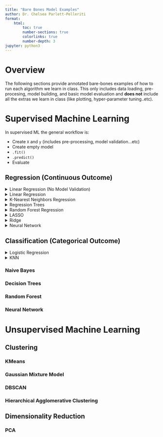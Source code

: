```yaml
---
title: "Bare Bones Model Examples"
author: Dr. Chelsea Parlett-Pelleriti
format:
    html:
        toc: true
        number-sections: true
        colorlinks: true
        number-depth: 3
jupyter: python3
---
```

# Overview
The following sections provide annotated bare-bones examples of how to run each algorithm we learn in class. This only includes data loading, pre-procesing, model building, and basic model evaluation and **does not** include all the extras we learn in class (like plotting, hyper-parameter tuning..etc).

# Supervised Machine Learning
In supervised ML the general workflow is:


- Create `X` and `y` (includes pre-processing, model validation...etc)
- Create empty model
- `.fit()`
- `.predict()`
- Evaluate

## Regression (Continuous Outcome)

<details>
<summary>Linear Regression (No Model Validation)</summary>

#### Loading and Pre-Processing
First, we need to import our packages and load in our data.
```python
# doesn't show warnings so that we can have blissful ignorance
import warnings
warnings.filterwarnings('ignore')

# base packages
import pandas as pd
import numpy as np
from plotnine import *

# modelling imports
from sklearn.linear_model import LinearRegression # Linear Regression Model
from sklearn.preprocessing import StandardScaler, LabelBinarizer #Z-score variables, binary
from sklearn.metrics import mean_squared_error, mean_absolute_error, r2_score #model evaluation

```

```python
ama = pd.read_csv("https://raw.githubusercontent.com/cmparlettpelleriti/CPSC392ParlettPelleriti/master/Data/amazon-books.txt",
                 sep = "\t") #file is tsv not csv, so sep = "\t"

# ama.head()
```

Now we want to do any pre-processing we need. Here we'll check the number of missing values to see if we need to drop any.


```python
# check null
print(ama.isnull().sum()) # check if too many are missing
print(ama.shape) # how many rows, cols to we have?
```

There aren't many missing values here, compared to the number of rows, so I feel comfortable dropping any row that's missing a value. So let's do that.

```python
# drop missing
ama = ama.dropna() # drop missing rows
ama = ama.reset_index() # reset indices
```

Here we drop missing values, and reset the indices. `dropna()` will by default drop any row that's missing a value. Say we have 5 rows, and our row indices are 0,1,2,3 and 4. If row 2 has a missing value, `dropna()` will drop it. But now our indices are weird, because it goes 0,1,3,4 instead of 0,1,2,3. `reset_index()` will take our data and make sure there are no skipped indices.

Now we can prepare to build our model by separating the data into predictors (inputs to the model) and an outcome (the output of the model; what it's predicting). We'll also turn `Hard/ Paper` into a binary (0/1) variable so that our model can process it.

```python
# set up X and y
predictors = ["List Price", "NumPages",
              "Weight (oz)", "Thick",
              "Height", "Width", "Hard/ Paper"] # specify predictor vars

X = ama[predictors] # predictors/input
y = ama["Amazon Price"] # outcome/output

# binary
b = LabelBinarizer()
X["Hard/ Paper"] = b.fit_transform(X["Hard/ Paper"])
```

Then, we'll z-score our inputs. All our predictors except `Hard/ Paper` are continuous, so we'll z-score all of them except `Hard/ Paper`. 

```python
continuous = ["List Price", "NumPages",
              "Weight (oz)", "Thick",
              "Height", "Width"] # specify continuous vars
# z score
z = StandardScaler() # create empty z-score object

z.fit(X[continuous]) # z score all predictors that are continuous/interval
X[continuous] = z.transform(X[continuous]) # z score all predictors that are continuous/interval
```

#### Build and Fit the Model
Now, we're ready to build the model. First, we create an empty model, and then we fit it. Fitting allows the empty model to use the data we give it (here `X` and `y`) to figure out what the parameters of the model should be. 
```python
# create model
LR_Model = LinearRegression() # empty model

# fit model
LR_Model.fit(X, y) # fit model (aka learn the model parameters)
```

#### Evaluate the Model

Now that we have a fitted model, we need to check how well it performs. For a continuous outcome, we often check the Mean Squared Error (MSE), Mean Absolute Error (MAE) and R-sqaured (R2) values.

All three of these metrics compare the *actual* outcomes (here, Amazon Price) with what the model *predicts* the outcome will be. So first, we generate predictions for our dataset, then we use these predictions and the actual values (in `y`) to calculate these three metrics.

```python
# predict
price_pred = LR_Model.predict(X) # make predictions for data in X

# mse and mae
print("MSE: ", mean_squared_error(y,price_pred))
print("MAE: ", mean_absolute_error(y,price_pred))

# r2
print("R2 : ", r2_score(y,price_pred))
```
</details> 


<details>
<summary>Linear Regression</summary>

<section>

#### Loading and Pre-Processing
First, we need to import our packages and load in our data.
```python
# doesn't show warnings so that we can have blissful ignorance
import warnings
warnings.filterwarnings('ignore')

# base packages
import pandas as pd
import numpy as np
from plotnine import *

# modelling imports
from sklearn.linear_model import LinearRegression # Linear Regression Model
from sklearn.preprocessing import StandardScaler, LabelBinarizer #Z-score variables, binary
from sklearn.metrics import mean_squared_error, mean_absolute_error, r2_score #model evaluation

from sklearn.model_selection import train_test_split # simple TT split cv
from sklearn.model_selection import KFold # k-fold cv

```

```python
ama = pd.read_csv("https://raw.githubusercontent.com/cmparlettpelleriti/CPSC392ParlettPelleriti/master/Data/amazon-books.txt",
                 sep = "\t") #file is tsv not csv, so sep = "\t"

# ama.head()
```

Now we want to do any pre-processing we need. Here we'll check the number of missing values to see if we need to drop any.


```python
# check null
print(ama.isnull().sum()) # check if too many are missing
print(ama.shape) # how many rows, cols to we have?
```

There aren't many missing values here, compared to the number of rows, so I feel comfortable dropping any row that's missing a value. So let's do that.

```python
# drop missing
ama = ama.dropna() # drop missing rows
ama = ama.reset_index() # reset indices
```

Here we drop missing values, and reset the indices. `dropna()` will by default drop any row that's missing a value. Say we have 5 rows, and our row indices are 0,1,2,3 and 4. If row 2 has a missing value, `dropna()` will drop it. But now our indices are weird, because it goes 0,1,3,4 instead of 0,1,2,3. `reset_index()` will take our data and make sure there are no skipped indices.

Now we can prepare to build our model by separating the data into predictors (inputs to the model) and an outcome (the output of the model; what it's predicting). We'll also turn `Hard/ Paper` into a binary (0/1) variable so that our model can process it.

```python
# set up X and y
predictors = ["List Price", "NumPages",
              "Weight (oz)", "Thick",
              "Height", "Width", "Hard/ Paper"] # specify predictor vars

X = ama[predictors] # predictors/input
y = ama["Amazon Price"] # outcome/output

# binary
b = LabelBinarizer()
X["Hard/ Paper"] = b.fit_transform(X["Hard/ Paper"])
```

Next, we need to separate our data into a *training* and *testing* set. The train set will be used to fit the model, and the test set will be used to help us understand how the model performs on data it has never seen before. We are VERY careful to make sure that no information from the test set leaks into the model.

:::panel-tabset

### Train Test Split

```python
X_test, X_train, y_test, y_train = train_test_split(X,y, test_size = 0.2) #80/20 TTS
```

Then, we'll z-score our inputs. All our predictors except `Hard/ Paper` are continuous, so we'll z-score all of them except `Hard/ Paper`.

```python
continuous =  ["List Price", "NumPages",
              "Weight (oz)", "Thick",
              "Height", "Width"] # specify continuous vars
# z score
z = StandardScaler() # create empty z-score object

z.fit(X_train[continuous]) # all predictors are continuous/interval
X_train[continuous] = z.transform(X_train[continuous]) # all predictors are continuous/interval
X_test[continuous] = z.transform(X_test[continuous]) # all predictors are continuous/interval
```

#### Build and Fit the Model
Now, we're ready to build the model. First, we create an empty model, and then we fit it. Fitting allows the empty model to use the data we give it (here `X` and `y`) to figure out what the parameters of the model should be. 
```python
# create model
LR_Model = LinearRegression() # empty model

# fit model
LR_Model.fit(X_train, y_train) # fit model (aka learn the model parameters)
```

#### Evaluate the Model

Now that we have a fitted model, we need to check how well it performs. For a continuous outcome, we often check the Mean Squared Error (MSE), Mean Absolute Error (MAE) and R-sqaured (R2) values.

All three of these metrics compare the *actual* outcomes (here, Amazon Price) with what the model *predicts* the outcome will be. So first, we generate predictions for our dataset, then we use these predictions and the actual values (in `y`) to calculate these three metrics. We'll do this for both the train and the test set.

```python
# predict
price_pred_train = LR_Model.predict(X_train) # make predictions for data in X

# mse and mae
print("Train MSE: ", mean_squared_error(y_train,price_pred_train))
print("Train MAE: ", mean_absolute_error(y_train,price_pred_train))

# r2
print("Train R2 : ", r2_score(y_train,price_pred_train))

# predict
price_pred_test = LR_Model.predict(X_test) # make predictions for data in X

# mse and mae
print("Test MSE : ", mean_squared_error(y_test,price_pred_test))
print("Test MAE : ", mean_absolute_error(y_test,price_pred_test))

# r2
print("Test R2  : ", r2_score(y_test,price_pred_test))
```



### K-Fold

To use KFold, we need to create a `for` loop which repeats our code `K` times (here, `K` is 5, for 5-Fold CV). The variables `train` and `test` contain the indices of the rows that should be in the train and test sets, respectively. Each time our for loop iterates, we will grab the rows in `X` that should be in the training set and put them in `X_train`, we will grab the rows in `X` that should be in the testing set and put them in `X_test`, we will grab the rows in `y` that should be in the training set and put them in `y_train`, and we will grab the rows in `y` that should be in the testing set and put them in `y_test`.

Then, we'll z-score our inputs. All our predictors except `Hard/ Paper` are continuous, so we'll z-score all of them except `Hard/ Paper`.

#### Model Building and Evaluation 
Now, we're ready to build the model. First, we create an empty model, and then we fit it. Fitting allows the empty model to use the data we give it (here `X` and `y`) to figure out what the parameters of the model should be. 
Now that we have a fitted model, we need to check how well it performs. For a continuous outcome, we often check the Mean Squared Error (MSE), Mean Absolute Error (MAE) and R-squared (R2) values. Because we're doing K-Fold CV, we'll have K different MSEs, MAEs, and R2s for the train/test set. So, we store all K of them in lists (`mae_train`, `mae_test`...etc).

All three of these metrics compare the *actual* outcomes (here, Amazon Price) with what the model *predicts* the outcome will be. So first, we generate predictions for our dataset, then we use these predictions and the actual values (in `y`) to calculate these three metrics. We'll do this for both the train and the test set.


```python
kf = KFold(5, shuffle = True) # 5-Fold CV

mse_train = []
mse_test  = []
mae_train = []
mae_test  = []
r2_train   = []
r2_test    = []

continuous =  ["List Price", "NumPages",
              "Weight (oz)", "Thick",
              "Height", "Width"] # specify continuous vars

for train,test in kf.split(X):
    
    # split into train/test
    X_train = X.iloc[train]
    X_test = X.iloc[test]
    y_train = y[train]
    y_test = y[test]
    
    # z score
    z = StandardScaler() # create empty z-score object

    z.fit(X_train[continuous]) # all predictors are continuous/interval
    X_train[continuous] = z.transform(X_train[continuous]) # all predictors are continuous/interval
    X_test[continuous] = z.transform(X_test[continuous]) # all predictors are continuous/interval
    
    # create model
    LR_Model = LinearRegression() # empty model

    # fit model
    LR_Model.fit(X_train, y_train) # fit model (aka learn the model parameters)
    
    # predict
    price_pred_train = LR_Model.predict(X_train) # make predictions for data in X_train
    price_pred_test = LR_Model.predict(X_test) # make predictions for data in X_test
    
    # mse
    mse_train.append(mean_squared_error(y_train, price_pred_train))
    mse_test.append(mean_squared_error(y_test, price_pred_test))
    
    # mae
    mae_train.append(mean_absolute_error(y_train, price_pred_train))
    mae_test.append(mean_absolute_error(y_test, price_pred_test))
    
    #r2
    r2_train.append(r2_score(y_train, price_pred_train))
    r2_test.append(r2_score(y_test, price_pred_test))

print("MSE train: ", np.mean(mse_train))
print("MSE test : ", np.mean(mse_test))   

print("MAE train: ", np.mean(mae_train))
print("MAE test : ", np.mean(mae_test))   

print("R2 train : ", np.mean(r2_train))
print("R2 test  : ", np.mean(r2_test))   
    
    
```

:::
</details>


<details>
<summary>K-Nearest Neighbors Regression</summary>

<section>
#### Loading and Pre-Processing
First, we need to import our packages and load in our data.
```python
# doesn't show warnings so that we can have blissful ignorance
import warnings
warnings.filterwarnings('ignore')

# base packages
import pandas as pd
import numpy as np
from plotnine import *

# modelling imports
from sklearn.neighbors import KNeighborsRegressor # KNN Regression Model
from sklearn.preprocessing import StandardScaler, LabelBinarizer #Z-score variables, binary
from sklearn.metrics import mean_squared_error, mean_absolute_error, r2_score #model evaluation

from sklearn.model_selection import train_test_split # simple TT split cv
from sklearn.model_selection import KFold # k-fold cv

```

```python
ama = pd.read_csv("https://raw.githubusercontent.com/cmparlettpelleriti/CPSC392ParlettPelleriti/master/Data/amazon-books.txt",
                 sep = "\t") #file is tsv not csv, so sep = "\t"

# ama.head()
```

Now we want to do any pre-processing we need. Here we'll check the number of missing values to see if we need to drop any.


```python
# check null
print(ama.isnull().sum()) # check if too many are missing
print(ama.shape) # how many rows, cols to we have?
```

There aren't many missing values here, compared to the number of rows, so I feel comfortable dropping any row that's missing a value. So let's do that.

```python
# drop missing
ama = ama.dropna() # drop missing rows
ama = ama.reset_index() # reset indices
```

Here we drop missing values, and reset the indices. `dropna()` will by default drop any row that's missing a value. Say we have 5 rows, and our row indices are 0,1,2,3 and 4. If row 2 has a missing value, `dropna()` will drop it. But now our indices are weird, because it goes 0,1,3,4 instead of 0,1,2,3. `reset_index()` will take our data and make sure there are no skipped indices.

Now we can prepare to build our model by separating the data into predictors (inputs to the model) and an outcome (the output of the model; what it's predicting). We'll also turn `Hard/ Paper` into a binary (0/1) variable so that our model can process it.

```python
# set up X and y
predictors = ["List Price", "NumPages",
              "Weight (oz)", "Thick",
              "Height", "Width", "Hard/ Paper"] # specify predictor vars

X = ama[predictors] # predictors/input
y = ama["Amazon Price"] # outcome/output

# binary
b = LabelBinarizer()
X["Hard/ Paper"] = b.fit_transform(X["Hard/ Paper"])
```

Next, we need to separate our data into a *training* and *testing* set. The train set will be used to fit the model, and the test set will be used to help us understand how the model performs on data it has never seen before. We are VERY careful to make sure that no information from the test set leaks into the model.

:::panel-tabset

### Train Test Split

```python
X_test, X_train, y_test, y_train = train_test_split(X,y, test_size = 0.2) #80/20 TTS
```

Then, we'll z-score our inputs. All our predictors except `Hard/ Paper` are continuous, so we'll z-score all of them except `Hard/ Paper`.

```python
continuous =  ["List Price", "NumPages",
              "Weight (oz)", "Thick",
              "Height", "Width"] # specify continuous vars
# z score
z = StandardScaler() # create empty z-score object

z.fit(X_train[continuous]) # all predictors are continuous/interval
X_train[continuous] = z.transform(X_train[continuous]) # all predictors are continuous/interval
X_test[continuous] = z.transform(X_test[continuous]) # all predictors are continuous/interval
```

#### Build and Fit the Model
Now, we're ready to build the model. First, we create an empty model, and then we fit it. Fitting allows the empty model to use the data we give it (here `X` and `y`) to figure out what the parameters of the model should be. 
```python
# create model
KNN = KNeighborsRegressor() # empty model

# fit model
KNN.fit(X_train, y_train) # fit model (aka learn the model parameters)
```

#### Evaluate the Model

Now that we have a fitted model, we need to check how well it performs. For a continuous outcome, we often check the Mean Squared Error (MSE), Mean Absolute Error (MAE) and R-sqaured (R2) values.

All three of these metrics compare the *actual* outcomes (here, Amazon Price) with what the model *predicts* the outcome will be. So first, we generate predictions for our dataset, then we use these predictions and the actual values (in `y`) to calculate these three metrics. We'll do this for both the train and the test set.

```python
# predict
price_pred_train = KNN.predict(X_train) # make predictions for data in X

# mse and mae
print("Train MSE: ", mean_squared_error(y_train,price_pred_train))
print("Train MAE: ", mean_absolute_error(y_train,price_pred_train))

# r2
print("Train R2 : ", r2_score(y_train,price_pred_train))

# predict
price_pred_test = KNN.predict(X_test) # make predictions for data in X

# mse and mae
print("Test MSE : ", mean_squared_error(y_test,price_pred_test))
print("Test MAE : ", mean_absolute_error(y_test,price_pred_test))

# r2
print("Test R2  : ", r2_score(y_test,price_pred_test))
```



### K-Fold

To use KFold, we need to create a `for` loop which repeats our code `K` times (here, `K` is 5, for 5-Fold CV). The variables `train` and `test` contain the indices of the rows that should be in the train and test sets, respectively. Each time our for loop iterates, we will grab the rows in `X` that should be in the training set and put them in `X_train`, we will grab the rows in `X` that should be in the testing set and put them in `X_test`, we will grab the rows in `y` that should be in the training set and put them in `y_train`, and we will grab the rows in `y` that should be in the testing set and put them in `y_test`.

Then, we'll z-score our inputs. All our predictors except `Hard/ Paper` are continuous, so we'll z-score all of them except `Hard/ Paper`.

#### Model Building and Evaluation 
Now, we're ready to build the model. First, we create an empty model, and then we fit it. Fitting allows the empty model to use the data we give it (here `X` and `y`) to figure out what the parameters of the model should be. 
Now that we have a fitted model, we need to check how well it performs. For a continuous outcome, we often check the Mean Squared Error (MSE), Mean Absolute Error (MAE) and R-squared (R2) values. Because we're doing K-Fold CV, we'll have K different MSEs, MAEs, and R2s for the train/test set. So, we store all K of them in lists (`mae_train`, `mae_test`...etc).

All three of these metrics compare the *actual* outcomes (here, Amazon Price) with what the model *predicts* the outcome will be. So first, we generate predictions for our dataset, then we use these predictions and the actual values (in `y`) to calculate these three metrics. We'll do this for both the train and the test set.


```python
kf = KFold(5, shuffle = True) # 5-Fold CV

mse_train = []
mse_test  = []
mae_train = []
mae_test  = []
r2_train   = []
r2_test    = []

continuous =  ["List Price", "NumPages",
              "Weight (oz)", "Thick",
              "Height", "Width"] # specify continuous vars

for train,test in kf.split(X):
    
    # split into train/test
    X_train = X.iloc[train]
    X_test = X.iloc[test]
    y_train = y[train]
    y_test = y[test]
    
    # z score
    z = StandardScaler() # create empty z-score object

    z.fit(X_train[continuous]) # all predictors are continuous/interval
    X_train[continuous] = z.transform(X_train[continuous]) # all predictors are continuous/interval
    X_test[continuous] = z.transform(X_test[continuous]) # all predictors are continuous/interval
    
    # create model
    KNN = KNeighborsRegressor() # empty model

    # fit model
    KNN.fit(X_train, y_train) # fit model (aka learn the model parameters)
    
    # predict
    price_pred_train = KNN.predict(X_train) # make predictions for data in X_train
    price_pred_test = KNN.predict(X_test) # make predictions for data in X_test
    
    # mse
    mse_train.append(mean_squared_error(y_train, price_pred_train))
    mse_test.append(mean_squared_error(y_test, price_pred_test))
    
    # mae
    mae_train.append(mean_absolute_error(y_train, price_pred_train))
    mae_test.append(mean_absolute_error(y_test, price_pred_test))
    
    #r2
    r2_train.append(r2_score(y_train, price_pred_train))
    r2_test.append(r2_score(y_test, price_pred_test))

print("MSE train: ", np.mean(mse_train))
print("MSE test : ", np.mean(mse_test))   

print("MAE train: ", np.mean(mae_train))
print("MAE test : ", np.mean(mae_test))   

print("R2 train : ", np.mean(r2_train))
print("R2 test  : ", np.mean(r2_test))   
    
    
```

:::
</details>

<details>
<summary>Regression Trees</summary>

<section>
#### Loading and Pre-Processing
First, we need to import our packages and load in our data.
```python
# doesn't show warnings so that we can have blissful ignorance
import warnings
warnings.filterwarnings('ignore')

# base packages
import pandas as pd
import numpy as np
from plotnine import *

# modelling imports
from sklearn.tree import DecisionTreeRegressor # Regression Tree Model
from sklearn.preprocessing import StandardScaler, LabelBinarizer #Z-score variables, binary
from sklearn.metrics import mean_squared_error, mean_absolute_error, r2_score #model evaluation

from sklearn.model_selection import train_test_split # simple TT split cv
from sklearn.model_selection import KFold # k-fold cv

```

```python
ama = pd.read_csv("https://raw.githubusercontent.com/cmparlettpelleriti/CPSC392ParlettPelleriti/master/Data/amazon-books.txt",
                 sep = "\t") #file is tsv not csv, so sep = "\t"

# ama.head()
```

Now we want to do any pre-processing we need. Here we'll check the number of missing values to see if we need to drop any.


```python
# check null
print(ama.isnull().sum()) # check if too many are missing
print(ama.shape) # how many rows, cols to we have?
```

There aren't many missing values here, compared to the number of rows, so I feel comfortable dropping any row that's missing a value. So let's do that.

```python
# drop missing
ama = ama.dropna() # drop missing rows
ama = ama.reset_index() # reset indices
```

Here we drop missing values, and reset the indices. `dropna()` will by default drop any row that's missing a value. Say we have 5 rows, and our row indices are 0,1,2,3 and 4. If row 2 has a missing value, `dropna()` will drop it. But now our indices are weird, because it goes 0,1,3,4 instead of 0,1,2,3. `reset_index()` will take our data and make sure there are no skipped indices.

Now we can prepare to build our model by separating the data into predictors (inputs to the model) and an outcome (the output of the model; what it's predicting). We'll also turn `Hard/ Paper` into a binary (0/1) variable so that our model can process it.

```python
# set up X and y
predictors = ["List Price", "NumPages",
              "Weight (oz)", "Thick",
              "Height", "Width", "Hard/ Paper"] # specify predictor vars

X = ama[predictors] # predictors/input
y = ama["Amazon Price"] # outcome/output

# binary
b = LabelBinarizer()
X["Hard/ Paper"] = b.fit_transform(X["Hard/ Paper"])
```

Next, we need to separate our data into a *training* and *testing* set. The train set will be used to fit the model, and the test set will be used to help us understand how the model performs on data it has never seen before. We are VERY careful to make sure that no information from the test set leaks into the model.

:::panel-tabset

### Train Test Split

```python
X_test, X_train, y_test, y_train = train_test_split(X,y, test_size = 0.2) #80/20 TTS
```

Then, we'll z-score our inputs. All our predictors except `Hard/ Paper` are continuous, so we'll z-score all of them except `Hard/ Paper`.

```python
continuous =  ["List Price", "NumPages",
              "Weight (oz)", "Thick",
              "Height", "Width"] # specify continuous vars
# z score
z = StandardScaler() # create empty z-score object

z.fit(X_train[continuous]) # all predictors are continuous/interval
X_train[continuous] = z.transform(X_train[continuous]) # all predictors are continuous/interval
X_test[continuous] = z.transform(X_test[continuous]) # all predictors are continuous/interval
```

#### Build and Fit the Model
Now, we're ready to build the model. First, we create an empty model, and then we fit it. Fitting allows the empty model to use the data we give it (here `X` and `y`) to figure out what the parameters of the model should be. 
```python
# create model
tree = DecisionTreeRegressor() # empty model

# fit model
tree.fit(X_train, y_train) # fit model (aka learn the model parameters)
```

#### Evaluate the Model

Now that we have a fitted model, we need to check how well it performs. For a continuous outcome, we often check the Mean Squared Error (MSE), Mean Absolute Error (MAE) and R-sqaured (R2) values.

All three of these metrics compare the *actual* outcomes (here, Amazon Price) with what the model *predicts* the outcome will be. So first, we generate predictions for our dataset, then we use these predictions and the actual values (in `y`) to calculate these three metrics. We'll do this for both the train and the test set.

```python
# predict
price_pred_train = tree.predict(X_train) # make predictions for data in X

# mse and mae
print("Train MSE: ", mean_squared_error(y_train,price_pred_train))
print("Train MAE: ", mean_absolute_error(y_train,price_pred_train))

# r2
print("Train R2 : ", r2_score(y_train,price_pred_train))

# predict
price_pred_test = tree.predict(X_test) # make predictions for data in X

# mse and mae
print("Test MSE : ", mean_squared_error(y_test,price_pred_test))
print("Test MAE : ", mean_absolute_error(y_test,price_pred_test))

# r2
print("Test R2  : ", r2_score(y_test,price_pred_test))
```



### K-Fold

To use KFold, we need to create a `for` loop which repeats our code `K` times (here, `K` is 5, for 5-Fold CV). The variables `train` and `test` contain the indices of the rows that should be in the train and test sets, respectively. Each time our for loop iterates, we will grab the rows in `X` that should be in the training set and put them in `X_train`, we will grab the rows in `X` that should be in the testing set and put them in `X_test`, we will grab the rows in `y` that should be in the training set and put them in `y_train`, and we will grab the rows in `y` that should be in the testing set and put them in `y_test`.

Then, we'll z-score our inputs. All our predictors except `Hard/ Paper` are continuous, so we'll z-score all of them except `Hard/ Paper`.

#### Model Building and Evaluation 
Now, we're ready to build the model. First, we create an empty model, and then we fit it. Fitting allows the empty model to use the data we give it (here `X` and `y`) to figure out what the parameters of the model should be. 
Now that we have a fitted model, we need to check how well it performs. For a continuous outcome, we often check the Mean Squared Error (MSE), Mean Absolute Error (MAE) and R-squared (R2) values. Because we're doing K-Fold CV, we'll have K different MSEs, MAEs, and R2s for the train/test set. So, we store all K of them in lists (`mae_train`, `mae_test`...etc).

All three of these metrics compare the *actual* outcomes (here, Amazon Price) with what the model *predicts* the outcome will be. So first, we generate predictions for our dataset, then we use these predictions and the actual values (in `y`) to calculate these three metrics. We'll do this for both the train and the test set.


```python
kf = KFold(5, shuffle = True) # 5-Fold CV

mse_train = []
mse_test  = []
mae_train = []
mae_test  = []
r2_train   = []
r2_test    = []

continuous =  ["List Price", "NumPages",
              "Weight (oz)", "Thick",
              "Height", "Width"] # specify continuous vars

for train,test in kf.split(X):
    
    # split into train/test
    X_train = X.iloc[train]
    X_test = X.iloc[test]
    y_train = y[train]
    y_test = y[test]
    
    # z score
    z = StandardScaler() # create empty z-score object

    z.fit(X_train[continuous]) # all predictors are continuous/interval
    X_train[continuous] = z.transform(X_train[continuous]) # all predictors are continuous/interval
    X_test[continuous] = z.transform(X_test[continuous]) # all predictors are continuous/interval
    
    # create model
    tree = DecisionTreeRegressor() # empty model

    # fit model
    tree.fit(X_train, y_train) # fit model (aka learn the model parameters)
    
    # predict
    price_pred_train = tree.predict(X_train) # make predictions for data in X_train
    price_pred_test = tree.predict(X_test) # make predictions for data in X_test
    
    # mse
    mse_train.append(mean_squared_error(y_train, price_pred_train))
    mse_test.append(mean_squared_error(y_test, price_pred_test))
    
    # mae
    mae_train.append(mean_absolute_error(y_train, price_pred_train))
    mae_test.append(mean_absolute_error(y_test, price_pred_test))
    
    #r2
    r2_train.append(r2_score(y_train, price_pred_train))
    r2_test.append(r2_score(y_test, price_pred_test))

print("MSE train: ", np.mean(mse_train))
print("MSE test : ", np.mean(mse_test))   

print("MAE train: ", np.mean(mae_train))
print("MAE test : ", np.mean(mae_test))   

print("R2 train : ", np.mean(r2_train))
print("R2 test  : ", np.mean(r2_test))   
    
    
```

:::
</details>


<details>
<summary>Random Forest Regression</summary>

<section>
#### Loading and Pre-Processing
First, we need to import our packages and load in our data.
```python
# doesn't show warnings so that we can have blissful ignorance
import warnings
warnings.filterwarnings('ignore')

# base packages
import pandas as pd
import numpy as np
from plotnine import *

# modelling imports
from sklearn.ensemble import RandomForestRegressor # Regression RF Model
from sklearn.preprocessing import StandardScaler, LabelBinarizer #Z-score variables, binary
from sklearn.metrics import mean_squared_error, mean_absolute_error, r2_score #model evaluation

from sklearn.model_selection import train_test_split # simple TT split cv
from sklearn.model_selection import KFold # k-fold cv

```

```python
ama = pd.read_csv("https://raw.githubusercontent.com/cmparlettpelleriti/CPSC392ParlettPelleriti/master/Data/amazon-books.txt",
                 sep = "\t") #file is tsv not csv, so sep = "\t"

# ama.head()
```

Now we want to do any pre-processing we need. Here we'll check the number of missing values to see if we need to drop any.


```python
# check null
print(ama.isnull().sum()) # check if too many are missing
print(ama.shape) # how many rows, cols to we have?
```

There aren't many missing values here, compared to the number of rows, so I feel comfortable dropping any row that's missing a value. So let's do that.

```python
# drop missing
ama = ama.dropna() # drop missing rows
ama = ama.reset_index() # reset indices
```

Here we drop missing values, and reset the indices. `dropna()` will by default drop any row that's missing a value. Say we have 5 rows, and our row indices are 0,1,2,3 and 4. If row 2 has a missing value, `dropna()` will drop it. But now our indices are weird, because it goes 0,1,3,4 instead of 0,1,2,3. `reset_index()` will take our data and make sure there are no skipped indices.

Now we can prepare to build our model by separating the data into predictors (inputs to the model) and an outcome (the output of the model; what it's predicting). We'll also turn `Hard/ Paper` into a binary (0/1) variable so that our model can process it.

```python
# set up X and y
predictors = ["List Price", "NumPages",
              "Weight (oz)", "Thick",
              "Height", "Width", "Hard/ Paper"] # specify predictor vars

X = ama[predictors] # predictors/input
y = ama["Amazon Price"] # outcome/output

# binary
b = LabelBinarizer()
X["Hard/ Paper"] = b.fit_transform(X["Hard/ Paper"])
```

Next, we need to separate our data into a *training* and *testing* set. The train set will be used to fit the model, and the test set will be used to help us understand how the model performs on data it has never seen before. We are VERY careful to make sure that no information from the test set leaks into the model.

:::panel-tabset

### Train Test Split

```python
X_test, X_train, y_test, y_train = train_test_split(X,y, test_size = 0.2) #80/20 TTS
```

Then, we'll z-score our inputs. All our predictors except `Hard/ Paper` are continuous, so we'll z-score all of them except `Hard/ Paper`.

```python
continuous =  ["List Price", "NumPages",
              "Weight (oz)", "Thick",
              "Height", "Width"] # specify continuous vars
# z score
z = StandardScaler() # create empty z-score object

z.fit(X_train[continuous]) # all predictors are continuous/interval
X_train[continuous] = z.transform(X_train[continuous]) # all predictors are continuous/interval
X_test[continuous] = z.transform(X_test[continuous]) # all predictors are continuous/interval
```

#### Build and Fit the Model
Now, we're ready to build the model. First, we create an empty model, and then we fit it. Fitting allows the empty model to use the data we give it (here `X` and `y`) to figure out what the parameters of the model should be. 
```python
# create model
tree = RandomForestRegressor() # empty model

# fit model
tree.fit(X_train, y_train) # fit model (aka learn the model parameters)
```

#### Evaluate the Model

Now that we have a fitted model, we need to check how well it performs. For a continuous outcome, we often check the Mean Squared Error (MSE), Mean Absolute Error (MAE) and R-sqaured (R2) values.

All three of these metrics compare the *actual* outcomes (here, Amazon Price) with what the model *predicts* the outcome will be. So first, we generate predictions for our dataset, then we use these predictions and the actual values (in `y`) to calculate these three metrics. We'll do this for both the train and the test set.

```python
# predict
price_pred_train = tree.predict(X_train) # make predictions for data in X

# mse and mae
print("Train MSE: ", mean_squared_error(y_train,price_pred_train))
print("Train MAE: ", mean_absolute_error(y_train,price_pred_train))

# r2
print("Train R2 : ", r2_score(y_train,price_pred_train))

# predict
price_pred_test = tree.predict(X_test) # make predictions for data in X

# mse and mae
print("Test MSE : ", mean_squared_error(y_test,price_pred_test))
print("Test MAE : ", mean_absolute_error(y_test,price_pred_test))

# r2
print("Test R2  : ", r2_score(y_test,price_pred_test))
```



### K-Fold

To use KFold, we need to create a `for` loop which repeats our code `K` times (here, `K` is 5, for 5-Fold CV). The variables `train` and `test` contain the indices of the rows that should be in the train and test sets, respectively. Each time our for loop iterates, we will grab the rows in `X` that should be in the training set and put them in `X_train`, we will grab the rows in `X` that should be in the testing set and put them in `X_test`, we will grab the rows in `y` that should be in the training set and put them in `y_train`, and we will grab the rows in `y` that should be in the testing set and put them in `y_test`.

Then, we'll z-score our inputs. All our predictors except `Hard/ Paper` are continuous, so we'll z-score all of them except `Hard/ Paper`.

#### Model Building and Evaluation 
Now, we're ready to build the model. First, we create an empty model, and then we fit it. Fitting allows the empty model to use the data we give it (here `X` and `y`) to figure out what the parameters of the model should be. 
Now that we have a fitted model, we need to check how well it performs. For a continuous outcome, we often check the Mean Squared Error (MSE), Mean Absolute Error (MAE) and R-squared (R2) values. Because we're doing K-Fold CV, we'll have K different MSEs, MAEs, and R2s for the train/test set. So, we store all K of them in lists (`mae_train`, `mae_test`...etc).

All three of these metrics compare the *actual* outcomes (here, Amazon Price) with what the model *predicts* the outcome will be. So first, we generate predictions for our dataset, then we use these predictions and the actual values (in `y`) to calculate these three metrics. We'll do this for both the train and the test set.


```python
kf = KFold(5, shuffle = True) # 5-Fold CV

mse_train = []
mse_test  = []
mae_train = []
mae_test  = []
r2_train   = []
r2_test    = []

continuous =  ["List Price", "NumPages",
              "Weight (oz)", "Thick",
              "Height", "Width"] # specify continuous vars

for train,test in kf.split(X):
    
    # split into train/test
    X_train = X.iloc[train]
    X_test = X.iloc[test]
    y_train = y[train]
    y_test = y[test]
    
    # z score
    z = StandardScaler() # create empty z-score object

    z.fit(X_train[continuous]) # all predictors are continuous/interval
    X_train[continuous] = z.transform(X_train[continuous]) # all predictors are continuous/interval
    X_test[continuous] = z.transform(X_test[continuous]) # all predictors are continuous/interval
    
    # create model
    tree = RandomForestRegressor() # empty model

    # fit model
    tree.fit(X_train, y_train) # fit model (aka learn the model parameters)
    
    # predict
    price_pred_train = tree.predict(X_train) # make predictions for data in X_train
    price_pred_test = tree.predict(X_test) # make predictions for data in X_test
    
    # mse
    mse_train.append(mean_squared_error(y_train, price_pred_train))
    mse_test.append(mean_squared_error(y_test, price_pred_test))
    
    # mae
    mae_train.append(mean_absolute_error(y_train, price_pred_train))
    mae_test.append(mean_absolute_error(y_test, price_pred_test))
    
    #r2
    r2_train.append(r2_score(y_train, price_pred_train))
    r2_test.append(r2_score(y_test, price_pred_test))

print("MSE train: ", np.mean(mse_train))
print("MSE test : ", np.mean(mse_test))   

print("MAE train: ", np.mean(mae_train))
print("MAE test : ", np.mean(mae_test))   

print("R2 train : ", np.mean(r2_train))
print("R2 test  : ", np.mean(r2_test))   
    
    
```

:::
</details>

<details>
<summary>LASSO</summary>

<section>
#### Loading and Pre-Processing
First, we need to import our packages and load in our data.
```python
# doesn't show warnings so that we can have blissful ignorance
import warnings
warnings.filterwarnings('ignore')

# base packages
import pandas as pd
import numpy as np
from plotnine import *

# modelling imports
from sklearn.linear_model import Lasso # Lasso Model
from sklearn.preprocessing import StandardScaler, LabelBinarizer #Z-score variables, binary
from sklearn.metrics import mean_squared_error, mean_absolute_error, r2_score #model evaluation

from sklearn.model_selection import train_test_split # simple TT split cv
from sklearn.model_selection import KFold # k-fold cv

```

```python
ama = pd.read_csv("https://raw.githubusercontent.com/cmparlettpelleriti/CPSC392ParlettPelleriti/master/Data/amazon-books.txt",
                 sep = "\t") #file is tsv not csv, so sep = "\t"

# ama.head()
```

Now we want to do any pre-processing we need. Here we'll check the number of missing values to see if we need to drop any.


```python
# check null
print(ama.isnull().sum()) # check if too many are missing
print(ama.shape) # how many rows, cols to we have?
```

There aren't many missing values here, compared to the number of rows, so I feel comfortable dropping any row that's missing a value. So let's do that.

```python
# drop missing
ama = ama.dropna() # drop missing rows
ama = ama.reset_index() # reset indices
```

Here we drop missing values, and reset the indices. `dropna()` will by default drop any row that's missing a value. Say we have 5 rows, and our row indices are 0,1,2,3 and 4. If row 2 has a missing value, `dropna()` will drop it. But now our indices are weird, because it goes 0,1,3,4 instead of 0,1,2,3. `reset_index()` will take our data and make sure there are no skipped indices.

Now we can prepare to build our model by separating the data into predictors (inputs to the model) and an outcome (the output of the model; what it's predicting). We'll also turn `Hard/ Paper` into a binary (0/1) variable so that our model can process it.

```python
# set up X and y
predictors = ["List Price", "NumPages",
              "Weight (oz)", "Thick",
              "Height", "Width", "Hard/ Paper"] # specify predictor vars

X = ama[predictors] # predictors/input
y = ama["Amazon Price"] # outcome/output

# binary
b = LabelBinarizer()
X["Hard/ Paper"] = b.fit_transform(X["Hard/ Paper"])
```

Next, we need to separate our data into a *training* and *testing* set. The train set will be used to fit the model, and the test set will be used to help us understand how the model performs on data it has never seen before. We are VERY careful to make sure that no information from the test set leaks into the model.

:::panel-tabset

### Train Test Split

```python
X_test, X_train, y_test, y_train = train_test_split(X,y, test_size = 0.2) #80/20 TTS
```

Then, we'll z-score our inputs. All our predictors except `Hard/ Paper` are continuous, so we'll z-score all of them except `Hard/ Paper`.

```python
continuous =  ["List Price", "NumPages",
              "Weight (oz)", "Thick",
              "Height", "Width"] # specify continuous vars
# z score
z = StandardScaler() # create empty z-score object

z.fit(X_train[continuous]) # all predictors are continuous/interval
X_train[continuous] = z.transform(X_train[continuous]) # all predictors are continuous/interval
X_test[continuous] = z.transform(X_test[continuous]) # all predictors are continuous/interval
```

#### Build and Fit the Model
Now, we're ready to build the model. First, we create an empty model, and then we fit it. Fitting allows the empty model to use the data we give it (here `X` and `y`) to figure out what the parameters of the model should be. 
```python
# create model
lasso = Lasso() # empty model

# fit model
lasso.fit(X_train, y_train) # fit model (aka learn the model parameters)
```

#### Evaluate the Model

Now that we have a fitted model, we need to check how well it performs. For a continuous outcome, we often check the Mean Squared Error (MSE), Mean Absolute Error (MAE) and R-sqaured (R2) values.

All three of these metrics compare the *actual* outcomes (here, Amazon Price) with what the model *predicts* the outcome will be. So first, we generate predictions for our dataset, then we use these predictions and the actual values (in `y`) to calculate these three metrics. We'll do this for both the train and the test set.

```python
# predict
price_pred_train = lasso.predict(X_train) # make predictions for data in X

# mse and mae
print("Train MSE: ", mean_squared_error(y_train,price_pred_train))
print("Train MAE: ", mean_absolute_error(y_train,price_pred_train))

# r2
print("Train R2 : ", r2_score(y_train,price_pred_train))

# predict
price_pred_test = lasso.predict(X_test) # make predictions for data in X

# mse and mae
print("Test MSE : ", mean_squared_error(y_test,price_pred_test))
print("Test MAE : ", mean_absolute_error(y_test,price_pred_test))

# r2
print("Test R2  : ", r2_score(y_test,price_pred_test))
```



### K-Fold

To use KFold, we need to create a `for` loop which repeats our code `K` times (here, `K` is 5, for 5-Fold CV). The variables `train` and `test` contain the indices of the rows that should be in the train and test sets, respectively. Each time our for loop iterates, we will grab the rows in `X` that should be in the training set and put them in `X_train`, we will grab the rows in `X` that should be in the testing set and put them in `X_test`, we will grab the rows in `y` that should be in the training set and put them in `y_train`, and we will grab the rows in `y` that should be in the testing set and put them in `y_test`.

Then, we'll z-score our inputs. All our predictors except `Hard/ Paper` are continuous, so we'll z-score all of them except `Hard/ Paper`.

#### Model Building and Evaluation 
Now, we're ready to build the model. First, we create an empty model, and then we fit it. Fitting allows the empty model to use the data we give it (here `X` and `y`) to figure out what the parameters of the model should be. 
Now that we have a fitted model, we need to check how well it performs. For a continuous outcome, we often check the Mean Squared Error (MSE), Mean Absolute Error (MAE) and R-squared (R2) values. Because we're doing K-Fold CV, we'll have K different MSEs, MAEs, and R2s for the train/test set. So, we store all K of them in lists (`mae_train`, `mae_test`...etc).

All three of these metrics compare the *actual* outcomes (here, Amazon Price) with what the model *predicts* the outcome will be. So first, we generate predictions for our dataset, then we use these predictions and the actual values (in `y`) to calculate these three metrics. We'll do this for both the train and the test set.


```python
kf = KFold(5, shuffle = True) # 5-Fold CV

mse_train = []
mse_test  = []
mae_train = []
mae_test  = []
r2_train   = []
r2_test    = []

continuous =  ["List Price", "NumPages",
              "Weight (oz)", "Thick",
              "Height", "Width"] # specify continuous vars

for train,test in kf.split(X):
    
    # split into train/test
    X_train = X.iloc[train]
    X_test = X.iloc[test]
    y_train = y[train]
    y_test = y[test]
    
    # z score
    z = StandardScaler() # create empty z-score object

    z.fit(X_train[continuous]) # all predictors are continuous/interval
    X_train[continuous] = z.transform(X_train[continuous]) # all predictors are continuous/interval
    X_test[continuous] = z.transform(X_test[continuous]) # all predictors are continuous/interval
    
    # create model
    lasso = Lasso() # empty model

    # fit model
    lasso.fit(X_train, y_train) # fit model (aka learn the model parameters)
    
    # predict
    price_pred_train = lasso.predict(X_train) # make predictions for data in X_train
    price_pred_test = lasso.predict(X_test) # make predictions for data in X_test
    
    # mse
    mse_train.append(mean_squared_error(y_train, price_pred_train))
    mse_test.append(mean_squared_error(y_test, price_pred_test))
    
    # mae
    mae_train.append(mean_absolute_error(y_train, price_pred_train))
    mae_test.append(mean_absolute_error(y_test, price_pred_test))
    
    #r2
    r2_train.append(r2_score(y_train, price_pred_train))
    r2_test.append(r2_score(y_test, price_pred_test))

print("MSE train: ", np.mean(mse_train))
print("MSE test : ", np.mean(mse_test))   

print("MAE train: ", np.mean(mae_train))
print("MAE test : ", np.mean(mae_test))   

print("R2 train : ", np.mean(r2_train))
print("R2 test  : ", np.mean(r2_test))   
    
    
```

:::
</details>


<details>
<summary>Ridge</summary>

<section>
#### Loading and Pre-Processing
First, we need to import our packages and load in our data.
```python
# doesn't show warnings so that we can have blissful ignorance
import warnings
warnings.filterwarnings('ignore')

# base packages
import pandas as pd
import numpy as np
from plotnine import *

# modelling imports
from sklearn.linear_model import Ridge # Ridge Model
from sklearn.preprocessing import StandardScaler, LabelBinarizer #Z-score variables, binary
from sklearn.metrics import mean_squared_error, mean_absolute_error, r2_score #model evaluation

from sklearn.model_selection import train_test_split # simple TT split cv
from sklearn.model_selection import KFold # k-fold cv

```

```python
ama = pd.read_csv("https://raw.githubusercontent.com/cmparlettpelleriti/CPSC392ParlettPelleriti/master/Data/amazon-books.txt",
                 sep = "\t") #file is tsv not csv, so sep = "\t"

# ama.head()
```

Now we want to do any pre-processing we need. Here we'll check the number of missing values to see if we need to drop any.


```python
# check null
print(ama.isnull().sum()) # check if too many are missing
print(ama.shape) # how many rows, cols to we have?
```

There aren't many missing values here, compared to the number of rows, so I feel comfortable dropping any row that's missing a value. So let's do that.

```python
# drop missing
ama = ama.dropna() # drop missing rows
ama = ama.reset_index() # reset indices
```

Here we drop missing values, and reset the indices. `dropna()` will by default drop any row that's missing a value. Say we have 5 rows, and our row indices are 0,1,2,3 and 4. If row 2 has a missing value, `dropna()` will drop it. But now our indices are weird, because it goes 0,1,3,4 instead of 0,1,2,3. `reset_index()` will take our data and make sure there are no skipped indices.

Now we can prepare to build our model by separating the data into predictors (inputs to the model) and an outcome (the output of the model; what it's predicting). We'll also turn `Hard/ Paper` into a binary (0/1) variable so that our model can process it.

```python
# set up X and y
predictors = ["List Price", "NumPages",
              "Weight (oz)", "Thick",
              "Height", "Width", "Hard/ Paper"] # specify predictor vars

X = ama[predictors] # predictors/input
y = ama["Amazon Price"] # outcome/output

# binary
b = LabelBinarizer()
X["Hard/ Paper"] = b.fit_transform(X["Hard/ Paper"])
```

Next, we need to separate our data into a *training* and *testing* set. The train set will be used to fit the model, and the test set will be used to help us understand how the model performs on data it has never seen before. We are VERY careful to make sure that no information from the test set leaks into the model.

:::panel-tabset

### Train Test Split

```python
X_test, X_train, y_test, y_train = train_test_split(X,y, test_size = 0.2) #80/20 TTS
```

Then, we'll z-score our inputs. All our predictors except `Hard/ Paper` are continuous, so we'll z-score all of them except `Hard/ Paper`.

```python
continuous =  ["List Price", "NumPages",
              "Weight (oz)", "Thick",
              "Height", "Width"] # specify continuous vars
# z score
z = StandardScaler() # create empty z-score object

z.fit(X_train[continuous]) # all predictors are continuous/interval
X_train[continuous] = z.transform(X_train[continuous]) # all predictors are continuous/interval
X_test[continuous] = z.transform(X_test[continuous]) # all predictors are continuous/interval
```

#### Build and Fit the Model
Now, we're ready to build the model. First, we create an empty model, and then we fit it. Fitting allows the empty model to use the data we give it (here `X` and `y`) to figure out what the parameters of the model should be. 
```python
# create model
ridge = Ridge() # empty model

# fit model
ridge.fit(X_train, y_train) # fit model (aka learn the model parameters)
```

#### Evaluate the Model

Now that we have a fitted model, we need to check how well it performs. For a continuous outcome, we often check the Mean Squared Error (MSE), Mean Absolute Error (MAE) and R-sqaured (R2) values.

All three of these metrics compare the *actual* outcomes (here, Amazon Price) with what the model *predicts* the outcome will be. So first, we generate predictions for our dataset, then we use these predictions and the actual values (in `y`) to calculate these three metrics. We'll do this for both the train and the test set.

```python
# predict
price_pred_train = ridge.predict(X_train) # make predictions for data in X

# mse and mae
print("Train MSE: ", mean_squared_error(y_train,price_pred_train))
print("Train MAE: ", mean_absolute_error(y_train,price_pred_train))

# r2
print("Train R2 : ", r2_score(y_train,price_pred_train))

# predict
price_pred_test = ridge.predict(X_test) # make predictions for data in X

# mse and mae
print("Test MSE : ", mean_squared_error(y_test,price_pred_test))
print("Test MAE : ", mean_absolute_error(y_test,price_pred_test))

# r2
print("Test R2  : ", r2_score(y_test,price_pred_test))
```



### K-Fold

To use KFold, we need to create a `for` loop which repeats our code `K` times (here, `K` is 5, for 5-Fold CV). The variables `train` and `test` contain the indices of the rows that should be in the train and test sets, respectively. Each time our for loop iterates, we will grab the rows in `X` that should be in the training set and put them in `X_train`, we will grab the rows in `X` that should be in the testing set and put them in `X_test`, we will grab the rows in `y` that should be in the training set and put them in `y_train`, and we will grab the rows in `y` that should be in the testing set and put them in `y_test`.

Then, we'll z-score our inputs. All our predictors except `Hard/ Paper` are continuous, so we'll z-score all of them except `Hard/ Paper`.

#### Model Building and Evaluation 
Now, we're ready to build the model. First, we create an empty model, and then we fit it. Fitting allows the empty model to use the data we give it (here `X` and `y`) to figure out what the parameters of the model should be. 
Now that we have a fitted model, we need to check how well it performs. For a continuous outcome, we often check the Mean Squared Error (MSE), Mean Absolute Error (MAE) and R-squared (R2) values. Because we're doing K-Fold CV, we'll have K different MSEs, MAEs, and R2s for the train/test set. So, we store all K of them in lists (`mae_train`, `mae_test`...etc).

All three of these metrics compare the *actual* outcomes (here, Amazon Price) with what the model *predicts* the outcome will be. So first, we generate predictions for our dataset, then we use these predictions and the actual values (in `y`) to calculate these three metrics. We'll do this for both the train and the test set.


```python
kf = KFold(5, shuffle = True) # 5-Fold CV

mse_train = []
mse_test  = []
mae_train = []
mae_test  = []
r2_train   = []
r2_test    = []

continuous =  ["List Price", "NumPages",
              "Weight (oz)", "Thick",
              "Height", "Width"] # specify continuous vars

for train,test in kf.split(X):
    
    # split into train/test
    X_train = X.iloc[train]
    X_test = X.iloc[test]
    y_train = y[train]
    y_test = y[test]
    
    # z score
    z = StandardScaler() # create empty z-score object

    z.fit(X_train[continuous]) # all predictors are continuous/interval
    X_train[continuous] = z.transform(X_train[continuous]) # all predictors are continuous/interval
    X_test[continuous] = z.transform(X_test[continuous]) # all predictors are continuous/interval
    
    # create model
    ridge = Ridge() # empty model

    # fit model
    ridge.fit(X_train, y_train) # fit model (aka learn the model parameters)
    
    # predict
    price_pred_train = ridge.predict(X_train) # make predictions for data in X_train
    price_pred_test = ridge.predict(X_test) # make predictions for data in X_test
    
    # mse
    mse_train.append(mean_squared_error(y_train, price_pred_train))
    mse_test.append(mean_squared_error(y_test, price_pred_test))
    
    # mae
    mae_train.append(mean_absolute_error(y_train, price_pred_train))
    mae_test.append(mean_absolute_error(y_test, price_pred_test))
    
    #r2
    r2_train.append(r2_score(y_train, price_pred_train))
    r2_test.append(r2_score(y_test, price_pred_test))

print("MSE train: ", np.mean(mse_train))
print("MSE test : ", np.mean(mse_test))   

print("MAE train: ", np.mean(mae_train))
print("MAE test : ", np.mean(mae_test))   

print("R2 train : ", np.mean(r2_train))
print("R2 test  : ", np.mean(r2_test))   
    
    
```

:::
</details>

<details>
<summary>Neural Network</summary>

<section>
#### Loading and Pre-Processing
First, we need to import our packages and load in our data.
```python
# doesn't show warnings so that we can have blissful ignorance
import warnings
warnings.filterwarnings('ignore')

# base packages
import pandas as pd
import numpy as np
from plotnine import *

# modelling imports
import tensorflow.keras as kb
from sklearn.preprocessing import StandardScaler, LabelBinarizer #Z-score variables, binary
from sklearn.metrics import mean_squared_error, mean_absolute_error, r2_score #model evaluation

from sklearn.model_selection import train_test_split # simple TT split cv
from sklearn.model_selection import KFold # k-fold cv

```

```python
ama = pd.read_csv("https://raw.githubusercontent.com/cmparlettpelleriti/CPSC392ParlettPelleriti/master/Data/amazon-books.txt",
                 sep = "\t") #file is tsv not csv, so sep = "\t"

# ama.head()
```

Now we want to do any pre-processing we need. Here we'll check the number of missing values to see if we need to drop any.


```python
# check null
print(ama.isnull().sum()) # check if too many are missing
print(ama.shape) # how many rows, cols to we have?
```

There aren't many missing values here, compared to the number of rows, so I feel comfortable dropping any row that's missing a value. So let's do that.

```python
# drop missing
ama = ama.dropna() # drop missing rows
ama = ama.reset_index() # reset indices
```

Here we drop missing values, and reset the indices. `dropna()` will by default drop any row that's missing a value. Say we have 5 rows, and our row indices are 0,1,2,3 and 4. If row 2 has a missing value, `dropna()` will drop it. But now our indices are weird, because it goes 0,1,3,4 instead of 0,1,2,3. `reset_index()` will take our data and make sure there are no skipped indices.

Now we can prepare to build our model by separating the data into predictors (inputs to the model) and an outcome (the output of the model; what it's predicting). We'll also turn `Hard/ Paper` into a binary (0/1) variable so that our model can process it.

```python
# set up X and y
predictors = ["List Price", "NumPages",
              "Weight (oz)", "Thick",
              "Height", "Width", "Hard/ Paper"] # specify predictor vars

X = ama[predictors] # predictors/input
y = ama["Amazon Price"] # outcome/output

# binary
b = LabelBinarizer()
X["Hard/ Paper"] = b.fit_transform(X["Hard/ Paper"])
```

Next, we need to separate our data into a *training* and *testing* set. The train set will be used to fit the model, and the test set will be used to help us understand how the model performs on data it has never seen before. We are VERY careful to make sure that no information from the test set leaks into the model.

:::panel-tabset

### Train Test Split

```python
X_test, X_train, y_test, y_train = train_test_split(X,y, test_size = 0.2) #80/20 TTS
```

Then, we'll z-score our inputs. All our predictors except `Hard/ Paper` are continuous, so we'll z-score all of them except `Hard/ Paper`.

```python
continuous =  ["List Price", "NumPages",
              "Weight (oz)", "Thick",
              "Height", "Width"] # specify continuous vars
# z score
z = StandardScaler() # create empty z-score object

z.fit(X_train[continuous]) # all predictors are continuous/interval
X_train[continuous] = z.transform(X_train[continuous]) # all predictors are continuous/interval
X_test[continuous] = z.transform(X_test[continuous]) # all predictors are continuous/interval
```

#### Build and Fit the Model
Now, we're ready to build the model. First, we create an empty model, and then we fit it. Fitting allows the empty model to use the data we give it (here `X` and `y`) to figure out what the parameters of the model should be. 
```python
#structure of the model
model = kb.Sequential([
    kb.layers.Dense(1, input_shape =[7]), #input
])

#how to train the model
model.compile(loss = "mean_squared_error",
              optimizer = kb.optimizers.SGD())

#fit the model (same as SKlearn)
model.fit(X_train,y_train, epochs = 5)
```

#### Evaluate the Model

Now that we have a fitted model, we need to check how well it performs. For a continuous outcome, we often check the Mean Squared Error (MSE), Mean Absolute Error (MAE) and R-sqaured (R2) values.

All three of these metrics compare the *actual* outcomes (here, Amazon Price) with what the model *predicts* the outcome will be. So first, we generate predictions for our dataset, then we use these predictions and the actual values (in `y`) to calculate these three metrics. We'll do this for both the train and the test set.

```python
# predict
price_pred_train = model.predict(X_train) # make predictions for data in X

# mse and mae
print("Train MSE: ", mean_squared_error(y_train,price_pred_train))
print("Train MAE: ", mean_absolute_error(y_train,price_pred_train))

# r2
print("Train R2 : ", r2_score(y_train,price_pred_train))

# predict
price_pred_test = model.predict(X_test) # make predictions for data in X

# mse and mae
print("Test MSE : ", mean_squared_error(y_test,price_pred_test))
print("Test MAE : ", mean_absolute_error(y_test,price_pred_test))

# r2
print("Test R2  : ", r2_score(y_test,price_pred_test))
```



### K-Fold

**NOTE**: We're building a pretty simple feed forward NN here, once the models get a little bigger, K-Fold can sometimes be too computationally expensive to run.

To use KFold, we need to create a `for` loop which repeats our code `K` times (here, `K` is 5, for 5-Fold CV). The variables `train` and `test` contain the indices of the rows that should be in the train and test sets, respectively. Each time our for loop iterates, we will grab the rows in `X` that should be in the training set and put them in `X_train`, we will grab the rows in `X` that should be in the testing set and put them in `X_test`, we will grab the rows in `y` that should be in the training set and put them in `y_train`, and we will grab the rows in `y` that should be in the testing set and put them in `y_test`.

Then, we'll z-score our inputs. All our predictors except `Hard/ Paper` are continuous, so we'll z-score all of them except `Hard/ Paper`.

#### Model Building and Evaluation 
Now, we're ready to build the model. First, we create an empty model, and then we fit it. Fitting allows the empty model to use the data we give it (here `X` and `y`) to figure out what the parameters of the model should be. 
Now that we have a fitted model, we need to check how well it performs. For a continuous outcome, we often check the Mean Squared Error (MSE), Mean Absolute Error (MAE) and R-squared (R2) values. Because we're doing K-Fold CV, we'll have K different MSEs, MAEs, and R2s for the train/test set. So, we store all K of them in lists (`mae_train`, `mae_test`...etc).

All three of these metrics compare the *actual* outcomes (here, Amazon Price) with what the model *predicts* the outcome will be. So first, we generate predictions for our dataset, then we use these predictions and the actual values (in `y`) to calculate these three metrics. We'll do this for both the train and the test set.


```python
kf = KFold(5, shuffle = True) # 5-Fold CV

mse_train = []
mse_test  = []
mae_train = []
mae_test  = []
r2_train   = []
r2_test    = []

continuous =  ["List Price", "NumPages",
              "Weight (oz)", "Thick",
              "Height", "Width"] # specify continuous vars

for train,test in kf.split(X):
    
    # split into train/test
    X_train = X.iloc[train]
    X_test = X.iloc[test]
    y_train = y[train]
    y_test = y[test]
    
    # z score
    z = StandardScaler() # create empty z-score object

    z.fit(X_train[continuous]) # all predictors are continuous/interval
    X_train[continuous] = z.transform(X_train[continuous]) # all predictors are continuous/interval
    X_test[continuous] = z.transform(X_test[continuous]) # all predictors are continuous/interval
    
    #structure of the model
    model = kb.Sequential([
        kb.layers.Dense(1, input_shape =[7]), #input
    ])
    
    #how to train the model
    model.compile(loss = "mean_squared_error",
                  optimizer = kb.optimizers.SGD())
    
    #fit the model (same as SKlearn)
    model.fit(X_train,y_train, epochs = 5)
    
    # predict
    price_pred_train = model.predict(X_train) # make predictions for data in X_train
    price_pred_test = model.predict(X_test) # make predictions for data in X_test
    
    # mse
    mse_train.append(mean_squared_error(y_train, price_pred_train))
    mse_test.append(mean_squared_error(y_test, price_pred_test))
    
    # mae
    mae_train.append(mean_absolute_error(y_train, price_pred_train))
    mae_test.append(mean_absolute_error(y_test, price_pred_test))
    
    #r2
    r2_train.append(r2_score(y_train, price_pred_train))
    r2_test.append(r2_score(y_test, price_pred_test))

print("MSE train: ", np.mean(mse_train))
print("MSE test : ", np.mean(mse_test))   

print("MAE train: ", np.mean(mae_train))
print("MAE test : ", np.mean(mae_test))   

print("R2 train : ", np.mean(r2_train))
print("R2 test  : ", np.mean(r2_test))   
    
    
```

:::
</details>


## Classification (Categorical Outcome)

<details>
<summary>Logistic Regression</summary>

<section>
#### Loading and Pre-Processing
First, we need to import our packages and load in our data.
```python
# doesn't show warnings so that we can have blissful ignorance
import warnings
warnings.filterwarnings('ignore')

# base packages
import pandas as pd
import numpy as np
from plotnine import *

# modelling imports
from sklearn.linear_model import LogisticRegression
from sklearn.preprocessing import StandardScaler, LabelBinarizer #Z-score variables, binary
from sklearn.metrics import accuracy_score, roc_auc_score, confusion_matrix #model evaluation

from sklearn.model_selection import train_test_split # simple TT split cv
from sklearn.model_selection import KFold # k-fold cv

```

```python
heart = pd.read_csv("https://raw.githubusercontent.com/cmparlettpelleriti/CPSC392ParlettPelleriti/master/Data/heart.csv")

# heart.head()
```

Now we want to do any pre-processing we need. Here we'll check the number of missing values to see if we need to drop any.


```python
# check null
print(heart.isnull().sum()) # check if too many are missing
print(heart.shape) # how many rows, cols to we have?
```

There aren't any missing values here, but we'll go through the motions anyway (it won't negatively impact our analysis).

```python
# drop missing
heart = heart.dropna() # drop missing rows
heart = heart.reset_index() # reset indices
```

Here we drop missing values, and reset the indices. `dropna()` will by default drop any row that's missing a value. Say we have 5 rows, and our row indices are 0,1,2,3 and 4. If row 2 has a missing value, `dropna()` will drop it. But now our indices are weird, because it goes 0,1,3,4 instead of 0,1,2,3. `reset_index()` will take our data and make sure there are no skipped indices.

Now we can prepare to build our model by separating the data into predictors (inputs to the model) and an outcome (the output of the model; what it's predicting). We'll also create dummy variables for our categorical/ordinal variables if they have more than 2 (0/1) categories.

```python
# set up X and y
predictors = ["age","sex","cp",
"trestbps","chol","fbs","restecg",
"thalach","exang","oldpeak","slope"
,"ca","thal"] # specify predictor vars

X = heart[predictors] # predictors/input
y = heart["target"] # outcome/output

# dummy

X = pd.get_dummies(X, columns= ["cp", "slope", "thal"], drop_first = True)
```

Next, we need to separate our data into a *training* and *testing* set. The train set will be used to fit the model, and the test set will be used to help us understand how the model performs on data it has never seen before. We are VERY careful to make sure that no information from the test set leaks into the model.

:::panel-tabset

### Train Test Split

```python
X_test, X_train, y_test, y_train = train_test_split(X,y, test_size = 0.2) #80/20 TTS
```

Then, we'll z-score our inputs. Only `age`, `testbps`, `chol`, `thalach` and `oldpeak` are continuous, so we'll z score those.

```python
continuous = ["age", "trestbps","chol", "thalach","oldpeak"] # specify continous vars
# z score
z = StandardScaler() # create empty z-score object

z.fit(X_train[continuous]) # all predictors are continuous/interval
X_train[continuous] = z.transform(X_train[continuous]) # all predictors are continuous/interval
X_test[continuous] = z.transform(X_test[continuous]) # all predictors are continuous/interval
```

#### Build and Fit the Model
Now, we're ready to build the model. First, we create an empty model, and then we fit it. Fitting allows the empty model to use the data we give it (here `X` and `y`) to figure out what the parameters of the model should be. 
```python
lr = LogisticRegression() # create empty model

lr.fit(X_train, y_train) # fit model (aka find the best parameters)
```

#### Evaluate the Model

Now that we have a fitted model, we need to check how well it performs. For a categorical outcome, we often check the Accuracy, ROC AUC, and confusion matrix (among others...)

All of these metrics compare the *actual* outcomes (here, `target`: whether or not someone had a cardiac event) with what the model *predicts* the outcome will be. So first, we generate predictions for our dataset, then we use these predictions and the actual values (in `y`) to calculate these three metrics. We'll do this for both the train and the test set.

```python
# predict
pred_train = lr.predict(X_train) # make predictions for data in X_train
pred_train_proba = lr.predict_proba(X_train)[:,1] # make probabilities for data in X_train

# acc and auc
print("Train Acc: ", accuracy_score(y_train,pred_train))
print("Train AUC: ", roc_auc_score(y_train,pred_train_proba))

# confusion matrix
print("Train CM : ", confusion_matrix(y_train,pred_train))

# predict
pred_test = lr.predict(X_test) # make predictions for data in X_test
pred_test_proba = lr.predict_proba(X_test)[:,1] # make probabilities for data in X_test


# acc and auc
print("Test Acc : ", accuracy_score(y_test,pred_test))
print("Test AUC : ", roc_auc_score(y_test,pred_test_proba))

# confusion matrix
print("Test CM  : ", confusion_matrix(y_test,pred_test))
```



### K-Fold

To use KFold, we need to create a `for` loop which repeats our code `K` times (here, `K` is 5, for 5-Fold CV). The variables `train` and `test` contain the indices of the rows that should be in the train and test sets, respectively. Each time our for loop iterates, we will grab the rows in `X` that should be in the training set and put them in `X_train`, we will grab the rows in `X` that should be in the testing set and put them in `X_test`, we will grab the rows in `y` that should be in the training set and put them in `y_train`, and we will grab the rows in `y` that should be in the testing set and put them in `y_test`.

Then, we'll z-score our inputs. Only `age`, `testbps`, `chol`, `thalach` and `oldpeak` are continuous, so we'll z score those.

#### Model Building and Evaluation 
Now, we're ready to build the model. First, we create an empty model, and then we fit it. Fitting allows the empty model to use the data we give it (here `X` and `y`) to figure out what the parameters of the model should be. 
Now that we have a fitted model, we need to check how well it performs. For a categorical outcome, we often check the Accuracy, ROC AUC, and confusion matrix (among others...). Because we're doing K-Fold CV, we'll have K different Accuracies, ROC AUCs, and Confusion Matrices for the train/test set. So, we store all K of them in lists (`acc_train`, `acc_test`...etc), and print out the confusion matrices for each model.

All three of these metrics compare the *actual* outcomes (here, `target`: whether or not someone had a cardiac event) with what the model *predicts* the outcome will be. So first, we generate predictions for our dataset, then we use these predictions and the actual values (in `y`) to calculate these three metrics. We'll do this for both the train and the test set.


```python
kf = KFold(5, shuffle = True) # 5-Fold CV

acc_train = []
acc_test  = []
auc_train = []
auc_test  = []

continuous = ["age", "trestbps","chol", "thalach","oldpeak"] # specify continous vars

for train,test in kf.split(X):
    
    # split into train/test
    X_train = X.iloc[train]
    X_test = X.iloc[test]
    y_train = y[train]
    y_test = y[test]
    
    # z score
    z = StandardScaler() # create empty z-score object

    z.fit(X_train[continuous]) # all predictors are continuous/interval
    X_train[continuous] = z.transform(X_train[continuous]) # all predictors are continuous/interval
    X_test[continuous] = z.transform(X_test[continuous]) # all predictors are continuous/interval
    
    # create empty model
    lr = LogisticRegression()

    # fit model
    lr.fit(X_train,y_train)
    
    # predict
    pred_train = lr.predict(X_train) # make predictions for data in X_train
    pred_train_proba = lr.predict_proba(X_train)[:,1] # make probabilities for data in X_train

    pred_test = lr.predict(X_test) # make predictions for data in X_test
    pred_test_proba = lr.predict_proba(X_test)[:,1] # make probabilities for data in X_test
    
    # acc
    acc_train.append(accuracy_score(y_train, pred_train))
    acc_test.append(accuracy_score(y_test, pred_test))
    
    # auc
    auc_train.append(roc_auc_score(y_train, pred_train_proba))
    auc_test.append(roc_auc_score(y_test, pred_test_proba))
    
    # cm
    print(confusion_matrix(y_train, pred_train))
    print(confusion_matrix(y_test, pred_test))

print("Acc train: ", np.mean(acc_train))
print("Acc test : ", np.mean(acc_test))   

print("AUC train: ", np.mean(auc_train))
print("AUC test : ", np.mean(auc_test))   

    
    
```

:::
</details>

<details>
<summary>KNN</summary>

<section>
#### Loading and Pre-Processing
First, we need to import our packages and load in our data.
```python
# doesn't show warnings so that we can have blissful ignorance
import warnings
warnings.filterwarnings('ignore')

# base packages
import pandas as pd
import numpy as np
from plotnine import *

# modelling imports
from sklearn.neighbors import KNeighborsClassifier
from sklearn.preprocessing import StandardScaler, LabelBinarizer #Z-score variables, binary
from sklearn.metrics import accuracy_score, roc_auc_score, confusion_matrix #model evaluation

from sklearn.model_selection import train_test_split # simple TT split cv
from sklearn.model_selection import KFold # k-fold cv

from sklearn.model_selection import GridSearchCV
from sklearn.pipeline import make_pipeline
from sklearn.compose import make_column_transformer

```

```python
heart = pd.read_csv("https://raw.githubusercontent.com/cmparlettpelleriti/CPSC392ParlettPelleriti/master/Data/heart.csv")

# heart.head()
```

Now we want to do any pre-processing we need. Here we'll check the number of missing values to see if we need to drop any.


```python
# check null
print(heart.isnull().sum()) # check if too many are missing
print(heart.shape) # how many rows, cols to we have?
```

There aren't any missing values here, but we'll go through the motions anyway (it won't negatively impact our analysis).

```python
# drop missing
heart = heart.dropna() # drop missing rows
heart = heart.reset_index() # reset indices
```

Here we drop missing values, and reset the indices. `dropna()` will by default drop any row that's missing a value. Say we have 5 rows, and our row indices are 0,1,2,3 and 4. If row 2 has a missing value, `dropna()` will drop it. But now our indices are weird, because it goes 0,1,3,4 instead of 0,1,2,3. `reset_index()` will take our data and make sure there are no skipped indices.

Now we can prepare to build our model by separating the data into predictors (inputs to the model) and an outcome (the output of the model; what it's predicting). We'll also create dummy variables for our categorical/ordinal variables if they have more than 2 (0/1) categories.

```python
# set up X and y
predictors = ["age","sex","cp",
"trestbps","chol","fbs","restecg",
"thalach","exang","oldpeak","slope"
,"ca","thal"] # specify predictor vars

X = heart[predictors] # predictors/input
y = heart["target"] # outcome/output

# dummy

X = pd.get_dummies(X, columns= ["cp", "slope", "thal"], drop_first = True)
```

Next, we need to separate our data into a *training* and *testing* set. The train set will be used to fit the model, and the test set will be used to help us understand how the model performs on data it has never seen before. We are VERY careful to make sure that no information from the test set leaks into the model.

:::panel-tabset

### Train Test Split

```python
X_test, X_train, y_test, y_train = train_test_split(X,y, test_size = 0.2) #80/20 TTS
```

Then, we'll z-score our inputs. All our predictors except `Hard/ Paper` are continuous, so we'll z-score all of them except `Hard/ Paper`. Because we're going to do hyperparameter tuning to choose `k` (the number of neighbors to look at), we'll create a z-score object using `make_column_transformer`. This function takes in two *very* important arguments. 

- first, it takes in a *tuple* that contains both the transformation we want to apply (here: `StandardScaler()`), and the columns we want to transform with that transformation (here: `continuous`)
- `remainder = "passthrough"` which tells python not to drop/remove all the non-z-scored columns 

```python
continuous = ["age", "trestbps","chol", "thalach","oldpeak"] # specify continous vars

# z score
z = make_column_transformer((StandardScaler(), continuous),
remainder = "passthrough")

```

#### Build and Fit the Model
Now, we're ready to build the model. First, we create an empty model and put it and our `z` object into a pipeline, and then we fit it. Fitting allows the empty model to use the data we give it (here `X` and `y`) to figure out what the parameters of the model should be. *However*, because we want to do hyperparameter tuning via `GridSearchCV`, we'll need to first create a grid search object, and tell it which hyperparameters to try (these hyperparameter options are stored in the dictionary `ks`).
```python

knn = KNeighborsClassifier() # create empty model

# pipeline

pipe = make_pipeline(z,knn)

# hyperparams
ks = {"kneighborsclassifier__n_neighbors": range(1,31)}

# grid
grid = GridSearchCV(pipe, ks, scoring = "accuracy", cv = 5, refit = True)


grid.fit(X_train, y_train) # fit model (aka find the best parameters)

# what k did it choose??
print("k chosen:", grid.best_estimator_.get_params()["kneighborsclassifier__n_neighbors"])
```

#### Evaluate the Model

Now that we have a fitted model, we need to check how well it performs. For a categorical outcome, we often check the Accuracy, ROC AUC, and confusion matrix (among others...)

All of these metrics compare the *actual* outcomes (here, `target`: whether or not someone had a cardiac event) with what the model *predicts* the outcome will be. So first, we generate predictions for our dataset, then we use these predictions and the actual values (in `y`) to calculate these three metrics. We'll do this for both the train and the test set.

```python
# predict
pred_train = grid.predict(X_train) # make predictions for data in X_train
pred_train_proba = grid.predict_proba(X_train)[:,1] # make probabilities for data in X_train

# acc and auc
print("Train Acc: ", accuracy_score(y_train,pred_train))
print("Train AUC: ", roc_auc_score(y_train,pred_train_proba))

# confusion matrix
print("Train CM : ", confusion_matrix(y_train,pred_train))

# predict
pred_test = grid.predict(X_test) # make predictions for data in X_test
pred_test_proba = grid.predict_proba(X_test)[:,1] # make probabilities for data in X_test


# acc and auc
print("Test Acc : ", accuracy_score(y_test,pred_test))
print("Test AUC : ", roc_auc_score(y_test,pred_test_proba))

# confusion matrix
print("Test CM  : ", confusion_matrix(y_test,pred_test))
```



### K-Fold

To use KFold, we need to create a `for` loop which repeats our code `K` times (here, `K` is 5, for 5-Fold CV). The variables `train` and `test` contain the indices of the rows that should be in the train and test sets, respectively. Each time our for loop iterates, we will grab the rows in `X` that should be in the training set and put them in `X_train`, we will grab the rows in `X` that should be in the testing set and put them in `X_test`, we will grab the rows in `y` that should be in the training set and put them in `y_train`, and we will grab the rows in `y` that should be in the testing set and put them in `y_test`.

Then, we'll create a z-score object. Only `age`, `testbps`, `chol`, `thalach` and `oldpeak` are continuous, so we'll z score those, the rest will be left alone because we set `remainder = "passthrough"`.

#### Model Building and Evaluation 
Now, we're ready to build the model. First, we create an empty model and put it and our `z` object into a pipeline, and then we fit it. Fitting allows the empty model to use the data we give it (here `X` and `y`) to figure out what the parameters of the model should be. *However*, because we want to do hyperparameter tuning via `GridSearchCV`, we'll need to first create a grid search object, and tell it which hyperparameters to try (these hyperparameter options are stored in the dictionary `ks`).

Now that we have a fitted model, we need to check how well it performs. For a categorical outcome, we often check the Accuracy, ROC AUC, and confusion matrix (among others...). Because we're doing K-Fold CV, we'll have K different Accuracies, ROC AUCs, and Confusion Matrices for the train/test set. So, we store all K of them in lists (`acc_train`, `acc_test`...etc), and print out the confusion matrices for each model.

All three of these metrics compare the *actual* outcomes (here, `target`: whether or not someone had a cardiac event) with what the model *predicts* the outcome will be. So first, we generate predictions for our dataset, then we use these predictions and the actual values (in `y`) to calculate these three metrics. We'll do this for both the train and the test set.


```python
kf = KFold(5, shuffle = True) # 5-Fold CV

acc_train = []
acc_test  = []
auc_train = []
auc_test  = []

continuous = ["age", "trestbps","chol", "thalach","oldpeak"] # specify continous vars

for train,test in kf.split(X):
    
    # split into train/test
    X_train = X.iloc[train]
    X_test = X.iloc[test]
    y_train = y[train]
    y_test = y[test]
    
    continuous = ["age", "trestbps","chol", "thalach","oldpeak"] # specify continous vars

    # z score
    z = make_column_transformer((StandardScaler(), continuous),
    remainder = "passthrough")

    # model
    knn = KNeighborsClassifier() # create empty model

    # pipeline
    pipe = make_pipeline(z,knn)

    # hyperparams
    ks = {"kneighborsclassifier__n_neighbors": range(1,31)}

    # grid
    grid = GridSearchCV(pipe, ks, scoring = "accuracy", cv = 5, refit = True)


    grid.fit(X_train, y_train) # fit model (aka find the best parameters)

    # what k did it choose??
    print("k chosen: ", grid.best_estimator_.get_params()["kneighborsclassifier__n_neighbors"])
    
    # predict
    pred_train = grid.predict(X_train) # make predictions for data in X_train
    pred_train_proba = grid.predict_proba(X_train)[:,1] # make probabilities for data in X_train

    pred_test = grid.predict(X_test) # make predictions for data in X_test
    pred_test_proba = grid.predict_proba(X_test)[:,1] # make probabilities for data in X_test
    
    # acc
    acc_train.append(accuracy_score(y_train, pred_train))
    acc_test.append(accuracy_score(y_test, pred_test))
    
    # auc
    auc_train.append(roc_auc_score(y_train, pred_train_proba))
    auc_test.append(roc_auc_score(y_test, pred_test_proba))
    
    # cm
    print(confusion_matrix(y_train, pred_train))
    print(confusion_matrix(y_test, pred_test))

print("Acc train: ", np.mean(acc_train))
print("Acc test : ", np.mean(acc_test))   

print("AUC train: ", np.mean(auc_train))
print("AUC test : ", np.mean(auc_test))   

    
    
```

:::
</details>
### Naive Bayes
### Decision Trees
### Random Forest
### Neural Network

# Unsupervised Machine Learning

## Clustering
### KMeans
### Gaussian Mixture Model
### DBSCAN
### Hierarchical Agglomerative Clustering

## Dimensionality Reduction
### PCA


